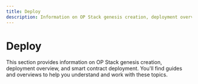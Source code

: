 ```yaml
---
title: Deploy
description: Information on OP Stack genesis creation, deployment overview, and smart contract deployment.
---
```



# Deploy

This section provides information on OP Stack genesis creation, deployment overview, and smart contract deployment. You'll find guides and overviews to help you understand and work with these topics.

<CardGroup>

  <Card title="Deployment overview" href="/operators/chain-operators/deploy/overview" />

  <Card title="Smart contract deployment" href="/operators/chain-operators/deploy/smart-contracts" />

  <Card title="Chain artifacts creation" href="/operators/chain-operators/deploy/genesis" />
  
  <Card title="Validate your contract deployment" href="/operators/chain-operators/deploy/validate-deployment" />

  <Card title="Spinning up the sequencer" href="/operators/chain-operators/deploy/sequencer-node" />
  
  <Card title="Spin up your proposer" href="/operators/chain-operators/deploy/proposer-setup-guide" />

  <Card title="Spin up your batcher" href="/operators/chain-operators/deploy/spin-batcher" />
  
</CardGroup>
